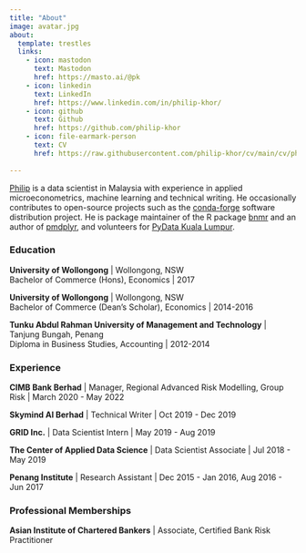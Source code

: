 ```yaml
---
title: "About"
image: avatar.jpg
about:
  template: trestles
  links:
    - icon: mastodon
      text: Mastodon
      href: https://masto.ai/@pk
    - icon: linkedin
      text: LinkedIn
      href: https://www.linkedin.com/in/philip-khor/
    - icon: github
      text: Github
      href: https://github.com/philip-khor
    - icon: file-earmark-person 
      text: CV 
      href: https://raw.githubusercontent.com/philip-khor/cv/main/cv/philip_khor-cv.pdf
      
---
```


<a rel="me" href="https://masto.ai/@pk">Philip</a> is a data scientist in Malaysia with experience in applied microeconometrics, machine learning and technical writing. He occasionally contributes to open-source projects such as the [conda-forge](https://conda-forge.org/) software distribution project. He is package maintainer of the R package [bnmr](https://github.com/philip-khor/bnmr/) and an author of [pmdplyr](https://github.com/NickCH-K/pmdplyr), and volunteers for [PyData Kuala Lumpur](https://www.meetup.com/pydatakl/).

### Education

**University of Wollongong** | Wollongong, NSW  
Bachelor of Commerce (Hons), Economics | 2017

**University of Wollongong** | Wollongong, NSW  
Bachelor of Commerce (Dean's Scholar), Economics | 2014-2016

**Tunku Abdul Rahman University of Management and Technology** | Tanjung Bungah, Penang  
Diploma in Business Studies, Accounting | 2012-2014

### Experience

**CIMB Bank Berhad** | Manager, Regional Advanced Risk Modelling, Group Risk | March 2020 - May 2022

**Skymind AI Berhad** | Technical Writer | Oct 2019 - Dec 2019

**GRID Inc.** | Data Scientist Intern | May 2019 - Aug 2019

**The Center of Applied Data Science** | Data Scientist Associate | Jul 2018 - May 2019

**Penang Institute** | Research Assistant | Dec 2015 - Jan 2016, Aug 2016 - Jun 2017

### Professional Memberships

**Asian Institute of Chartered Bankers** | Associate, Certified Bank Risk Practitioner 
